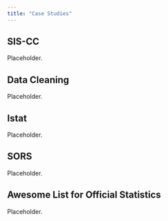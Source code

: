 ```yaml
---
title: "Case Studies"
---
```


::: {.panel-tabset .nav-pills}
## SIS-CC

Placeholder.

## Data Cleaning

Placeholder.

## Istat

Placeholder.

## SORS

Placeholder.

## Awesome List for Official Statistics

Placeholder.
:::
